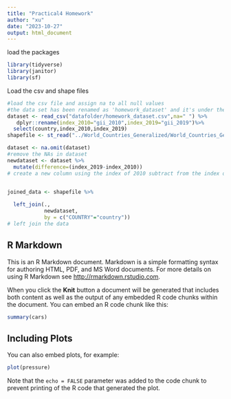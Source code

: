 ```yaml
---
title: "Practical4 Homework"
author: "xu"
date: "2023-10-27"
output: html_document
---
```


load the packages
```r

library(tidyverse)
library(janitor)
library(sf)
```

Load the csv and shape files
```r
#load the csv file and assign na to all null values
#the data set has been renamed as 'homework_dataset' and it's under the directory 'datafolder' 
dataset <- read_csv("datafolder/homework_dataset.csv",na=" ") %>%
   dplyr::rename(index_2010="gii_2010",index_2019="gii_2019")%>%
  select(country,index_2010,index_2019)
shapefile <- st_read("../World_Countries_Generalized/World_Countries_Generalized.shp")

```



```r
dataset <- na.omit(dataset)
#remove the NAs in dataset
newdataset <- dataset %>%
  mutate(difference=(index_2019-index_2010))
# create a new column using the index of 2010 subtract from the index of 2019


joined_data <- shapefile %>% 
 
  left_join(., 
            newdataset,
            by = c("COUNTRY"="country"))
# left join the data
```

## R Markdown

This is an R Markdown document. Markdown is a simple formatting syntax for authoring HTML, PDF, and MS Word documents. For more details on using R Markdown see <http://rmarkdown.rstudio.com>.

When you click the **Knit** button a document will be generated that includes both content as well as the output of any embedded R code chunks within the document. You can embed an R code chunk like this:

```r
summary(cars)
```

## Including Plots

You can also embed plots, for example:

```r
plot(pressure)
```

Note that the `echo = FALSE` parameter was added to the code chunk to prevent printing of the R code that generated the plot.
